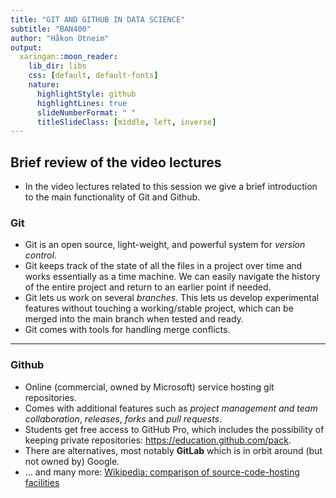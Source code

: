 ```yaml
---
title: "GIT AND GITHUB IN DATA SCIENCE"
subtitle: "BAN400"
author: "Håkon Otneim"
output:
  xaringan::moon_reader:
    lib_dir: libs
    css: [default, default-fonts]
    nature:
      highlightStyle: github
      highlightLines: true
      slideNumberFormat: " "
      titleSlideClass: [middle, left, inverse]
---
```




## Brief review of the video lectures

- In the video lectures related to this session we give a brief introduction to the main functionality of Git and Github. 

### Git

- Git is an open source, light-weight, and powerful system for *version control*. 
- Git keeps track of the state of all the files in a project over time and works essentially as a time machine. We can easily navigate the history of the entire project and return to an earlier point if needed.
- Git lets us work on several *branches*. This lets us develop experimental features without touching a working/stable project, which can be merged into the main branch when tested and ready.
- Git comes with tools for handling merge conflicts.

---

### Github

- Online (commercial, owned by Microsoft) service hosting git repositories.
- Comes with additional features such as *project management and team collaboration*, *releases*, *forks* and *pull requests*.
- Students get free access to GitHub Pro, which includes the possibility of keeping private repositories: [https://education.github.com/pack](https://education.github.com/pack).
- There are alternatives, most notably **GitLab** which is in orbit around (but not owned by) Google.
- ... and  many more: [Wikipedia: comparison of source-code-hosting facilities](https://en.wikipedia.org/wiki/Comparison_of_source-code-hosting_facilities)
